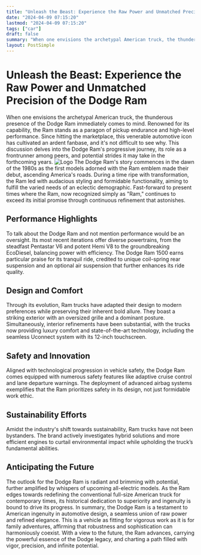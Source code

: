 ```yaml
---
title: "Unleash the Beast: Experience the Raw Power and Unmatched Precision of the Dodge Ram"
date: "2024-04-09 07:15:20"
lastmod: "2024-04-09 07:15:20"
tags: ["car"]
draft: false
summary: "When one envisions the archetypal American truck, the thunderous presence of the Dodge Ram immediately comes to mind. Renowned for its capability, the Ram stands as a paragon of pickup endurance and high-level performance. Since hitting the marketplace, this venerable automotive icon has cultivated an ardent fanbase, and it's not difficult to see why. This discussion delves into the Dodge Ram's progressive journey, its role as a frontrunner among peers, and potential strides it may take in the forthcoming years."
layout: PostSimple
---
```

# Unleash the Beast: Experience the Raw Power and Unmatched Precision of the Dodge Ram
When one envisions the archetypal American truck, the thunderous presence of the Dodge Ram immediately comes to mind. Renowned for its capability, the Ram stands as a paragon of pickup endurance and high-level performance. Since hitting the marketplace, this venerable automotive icon has cultivated an ardent fanbase, and it's not difficult to see why. This discussion delves into the Dodge Ram's progressive journey, its role as a frontrunner among peers, and potential strides it may take in the forthcoming years.
<img alt="Logo" class="lazyImg" data-src="https://cdn.seniorsselection.com/src_image/fb0354987a26749fed2f973ffb483cdd.webp" src="/statics/image/loading.webp"/>
The Dodge Ram's story commences in the dawn of the 1980s as the first models adorned with the Ram emblem made their debut, ascending America's roads. During a time ripe with transformation, the Ram led with audacious styling and formidable functionality, aiming to fulfill the varied needs of an eclectic demographic. Fast-forward to present times where the Ram, now recognized simply as "Ram," continues to exceed its initial promise through continuous refinement that astonishes.
## Performance Highlights
To talk about the Dodge Ram and not mention performance would be an oversight. Its most recent iterations offer diverse powertrains, from the steadfast Pentastar V6 and potent Hemi V8 to the groundbreaking EcoDiesel, balancing power with efficiency. The Dodge Ram 1500 earns particular praise for its tranquil ride, credited to unique coil-spring rear suspension and an optional air suspension that further enhances its ride quality.
## Design and Comfort
Through its evolution, Ram trucks have adapted their design to modern preferences while preserving their inherent bold allure. They boast a striking exterior with an oversized grille and a dominant posture. Simultaneously, interior refinements have been substantial, with the trucks now providing luxury comfort and state-of-the-art technology, including the seamless Uconnect system with its 12-inch touchscreen.
## Safety and Innovation
Aligned with technological progression in vehicle safety, the Dodge Ram comes equipped with numerous safety features like adaptive cruise control and lane departure warnings. The deployment of advanced airbag systems exemplifies that the Ram prioritizes safety in its design, not just formidable work ethic.
## Sustainability Efforts
Amidst the industry's shift towards sustainability, Ram trucks have not been bystanders. The brand actively investigates hybrid solutions and more efficient engines to curtail environmental impact while upholding the truck’s fundamental abilities.
## Anticipating the Future
The outlook for the Dodge Ram is radiant and brimming with potential, further amplified by whispers of upcoming all-electric models. As the Ram edges towards redefining the conventional full-size American truck for contemporary times, its historical dedication to superiority and ingenuity is bound to drive its progress.
In summary, the Dodge Ram is a testament to American ingenuity in automotive design, a seamless union of raw power and refined elegance. This is a vehicle as fitting for vigorous work as it is for family adventures, affirming that robustness and sophistication can harmoniously coexist. With a view to the future, the Ram advances, carrying the powerful essence of the Dodge legacy, and charting a path filled with vigor, precision, and infinite potential.
        